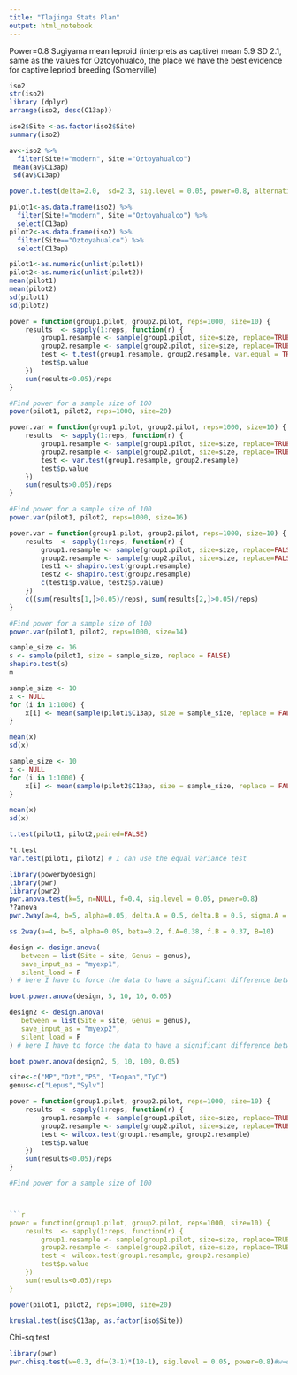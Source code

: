 ```yaml
---
title: "Tlajinga Stats Plan"
output: html_notebook
---
```


Power=0.8
Sugiyama mean leproid (interprets as captive) mean 5.9 SD 2.1, same as the values for Oztoyohualco, the place we have the best evidence for captive lepriod breeding (Somerville)


```r
iso2
str(iso2)
library (dplyr)
arrange(iso2, desc(C13ap))
```
```r
iso2$Site <-as.factor(iso2$Site)
summary(iso2)
```

```r
av<-iso2 %>%
  filter(Site!="modern", Site!="Oztoyahualco")
 mean(av$C13ap)
 sd(av$C13ap)
```
```r
power.t.test(delta=2.0,  sd=2.3, sig.level = 0.05, power=0.8, alternative = "one.sided", type = c("two.sample"))
```



```r
pilot1<-as.data.frame(iso2) %>%
  filter(Site!="modern", Site!="Oztoyahualco") %>%
  select(C13ap)
pilot2<-as.data.frame(iso2) %>%
  filter(Site=="Oztoyahualco") %>%
  select(C13ap)
```
```r
pilot1<-as.numeric(unlist(pilot1))
pilot2<-as.numeric(unlist(pilot2))
mean(pilot1)
mean(pilot2)
sd(pilot1)
sd(pilot2)
```

```r
power = function(group1.pilot, group2.pilot, reps=1000, size=10) {
    results  <- sapply(1:reps, function(r) {
        group1.resample <- sample(group1.pilot, size=size, replace=TRUE) 
        group2.resample <- sample(group2.pilot, size=size, replace=TRUE) 
        test <- t.test(group1.resample, group2.resample, var.equal = TRUE, paired=FALSE, alternative ="two.sided")
        test$p.value
    })
    sum(results<0.05)/reps
}


```
```r
#Find power for a sample size of 100
power(pilot1, pilot2, reps=1000, size=20)
```



```r
power.var = function(group1.pilot, group2.pilot, reps=1000, size=10) {
    results  <- sapply(1:reps, function(r) {
        group1.resample <- sample(group1.pilot, size=size, replace=TRUE) 
        group2.resample <- sample(group2.pilot, size=size, replace=TRUE) 
        test <- var.test(group1.resample, group2.resample)
        test$p.value
    })
    sum(results>0.05)/reps
}


```
```r
#Find power for a sample size of 100
power.var(pilot1, pilot2, reps=1000, size=16)
```

```r
power.var = function(group1.pilot, group2.pilot, reps=1000, size=10) {
    results  <- sapply(1:reps, function(r) {
        group1.resample <- sample(group1.pilot, size=size, replace=FALSE) 
        group2.resample <- sample(group2.pilot, size=size, replace=FALSE) 
        test1 <- shapiro.test(group1.resample)
        test2 <- shapiro.test(group2.resample)
        c(test1$p.value, test2$p.value)
    })
    c((sum(results[1,]>0.05)/reps), sum(results[2,]>0.05)/reps)
}


```
```r
#Find power for a sample size of 100
power.var(pilot1, pilot2, reps=1000, size=14)
```

```r
sample_size <- 16
s <- sample(pilot1, size = sample_size, replace = FALSE)
shapiro.test(s)
m
```
```r
sample_size <- 10
x <- NULL
for (i in 1:1000) {
    x[i] <- mean(sample(pilot1$C13ap, size = sample_size, replace = FALSE))
}
```
```r
mean(x)
sd(x)
```
```r
sample_size <- 10
x <- NULL
for (i in 1:1000) {
    x[i] <- mean(sample(pilot2$C13ap, size = sample_size, replace = FALSE))
}
```
```r
mean(x)
sd(x)
```
```r
t.test(pilot1, pilot2,paired=FALSE)
```

```r
?t.test
var.test(pilot1, pilot2) # I can use the equal variance test
```

```r
library(powerbydesign)
library(pwr)
library(pwr2)
pwr.anova.test(k=5, n=NULL, f=0.4, sig.level = 0.05, power=0.8)
??anova
pwr.2way(a=4, b=5, alpha=0.05, delta.A = 0.5, delta.B = 0.5, sigma.A = 2.3, sigma.B = 2.3, size.A=25, size.B=20)
```
```r
ss.2way(a=4, b=5, alpha=0.05, beta=0.2, f.A=0.38, f.B = 0.37, B=10)
```

```r
design <- design.anova(
   between = list(Site = site, Genus = genus),
   save_input_as = "myexp1",
   silent_load = F
) # here I have to force the data to have a significant difference between lepus and sylv. 
```
```r
boot.power.anova(design, 5, 10, 10, 0.05)
```



```r
design2 <- design.anova(
   between = list(Site = site, Genus = genus),
   save_input_as = "myexp2",
   silent_load = F
) # here I have to force the data to have a significant difference between lepus and sylv. 
```
```r
boot.power.anova(design2, 5, 10, 100, 0.05)
```

```r
site<-c("MP","Ozt","P5", "Teopan","TyC")
genus<-c("Lepus","Sylv")
```

```r
power = function(group1.pilot, group2.pilot, reps=1000, size=10) {
    results  <- sapply(1:reps, function(r) {
        group1.resample <- sample(group1.pilot, size=size, replace=TRUE) 
        group2.resample <- sample(group2.pilot, size=size, replace=TRUE) 
        test <- wilcox.test(group1.resample, group2.resample)
        test$p.value
    })
    sum(results<0.05)/reps
}


```

```r
#Find power for a sample size of 100



```r
power = function(group1.pilot, group2.pilot, reps=1000, size=10) {
    results  <- sapply(1:reps, function(r) {
        group1.resample <- sample(group1.pilot, size=size, replace=TRUE) 
        group2.resample <- sample(group2.pilot, size=size, replace=TRUE) 
        test <- wilcox.test(group1.resample, group2.resample)
        test$p.value
    })
    sum(results<0.05)/reps
}
```
```r
power(pilot1, pilot2, reps=1000, size=20)
```
```r
kruskal.test(iso$C13ap, as.factor(iso$Site))
```

Chi-sq test
```r
library(pwr)
pwr.chisq.test(w=0.3, df=(3-1)*(10-1), sig.level = 0.05, power=0.8)#w=effect size, o.3 is cohens medium effect
```

